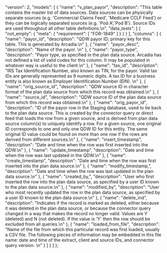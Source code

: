   "version": 2,
  "models": [
    {
      "name": "v_plan_payor",
      "description": "This table contains the master list of data sources. Data sources can be physically separate sources (e.g. 'Commercial Claims Feed', 'Medicare CCLF Feed') or they can be logically separated sources (e.g. 'Pod A','Pod B'). Source IDs are used throughout all other table definitions.\n",
      "data_tests": [
        {
          "not_empty": {
            "meta": {
              "requirement": [
                "FDR-1849"
              ]
            }
          }
        }
      ],
      "columns": [
        {
          "name": "payor_id",
          "description": "QDW payor ID; primary key for this table.  This is generated by Arcadia.\n"
        },
        {
          "name": "payor_desc",
          "description": "Name of the payor.  \n"
        },
        {
          "name": "payor_type",
          "description": "Payor type, as specified in the plan data source.  Arcadia has not defined a list of valid codes for this column.  It may be populated in whatever way is useful to the client.\n"
        },
        {
          "name": "tax_id",
          "description": "IRS Tax Identification Number, also known as TIN, for the payor.  Valid tax IDs are generally represented as 9 numeric digits.  A tax ID for a business entity is also known as Employer Identification Number (EIN).  \n"
        },
        {
          "name": "orig_source_id",
          "description": "QDW source ID in character format of the plan data source from which this record was obtained.\n"
        },
        {
          "name": "source_id",
          "description": "QDW source ID of the plan data source from which this record was obtained.\n"
        },
        {
          "name": "orig_payor_id",
          "description": "ID of the payor row in the Staging database, used to tie back to the plan data source.  This is created by the connector query or direct feed that loads the row from a given source, and is derived from plan data source column(s) to uniquely identify a row. For a given source, one original ID corresponds to one and only one QDW ID for this entity.  The same original ID value could be found on more than one row if the rows are derived from different sources.\n"
        },
        {
          "name": "insert_timestamp",
          "description": "Date and time when the row was first inserted into the QDW.\n"
        },
        {
          "name": "update_timestamp",
          "description": "Date and time when the row was last updated in the QDW.\n"
        },
        {
          "name": "create_timestamp",
          "description": "Date and time when the row was first inserted into the plan data source.\n"
        },
        {
          "name": "modify_timestamp,",
          "description": "Date and time when the row was last updated in the plan data source.\n"
        },
        {
          "name": "created_by,",
          "description": "User who first inserted the row into the plan data source, as specified by a user ID known to the plan data source.\n"
        },
        {
          "name": "modified_by",
          "description": "User who most recently updated the row in the plan data source, as specified by a user ID known to the plan data source.\n"
        },
        {
          "name": "delete_ind",
          "description": "Indicates if the record is marked as deleted, either because it was deleted in the plan data source, or because the connector query changed in a way that makes the record no longer valid.  Values are Y (deleted) and N (not deleted).  If the value is 'Y' then the row should be excluded from all queries.\n"
        },
        {
          "name": "loaded_from_file",
          "description": "Name of the file from which this particular record was first loaded, usually a CSV file. The following pieces of information may be embedded in this file name: date and time of the extract, client and source IDs, and connector query version.  \n"
        }
      ]
    }
  ]
};
